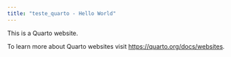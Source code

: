```yaml
---
title: "teste_quarto - Hello World"
---
```


This is a Quarto website.

To learn more about Quarto websites visit <https://quarto.org/docs/websites>.
